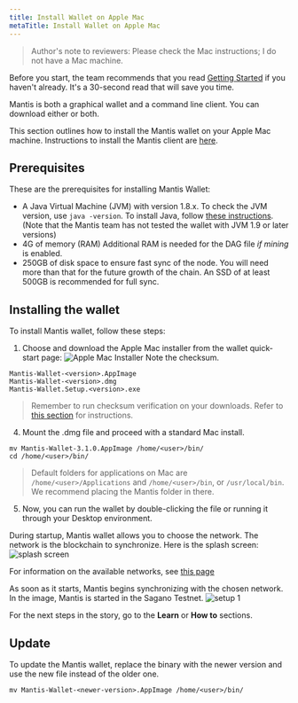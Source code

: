 ```yaml
---
title: Install Wallet on Apple Mac
metaTitle: Install Wallet on Apple Mac
---
```


>Author's note to reviewers: Please check the Mac instructions; I do not have a Mac machine. 

Before you start, the team recommends that you read [Getting Started](/first-steps/getting-started) if you haven't already. It's a 30-second read that will save you time.

Mantis is both a graphical wallet and a command line client. You can download either or both.

This section outlines how to install the Mantis wallet on your Apple Mac machine. Instructions to install the Mantis client are [here](/install/install-client-mac).

## Prerequisites

These are the prerequisites for installing Mantis Wallet:
* A Java Virtual Machine (JVM) with version 1.8.x.
    To check the JVM version, use `java -version`.
    To install Java, follow [these instructions](https://java.com/en/download/help/download_options.html).
    (Note that  the Mantis team has not tested the wallet with JVM 1.9 or later versions)
* 4G of memory (RAM)
    Additional RAM is needed for the DAG file _if mining_ is enabled.
* 250GB of disk space to ensure fast sync of the node. You will need more than that for the future growth of the chain. An SSD of at least 500GB is recommended for full sync.

##  Installing the wallet

To install Mantis wallet, follow these steps:

1. Choose and download the Apple Mac installer from the wallet quick-start page:
![Apple Mac Installer](../images/2c-Download-Installer.png)
Note the checksum.
```
Mantis-Wallet-<version>.AppImage
Mantis-Wallet-<version>.dmg
Mantis-Wallet.Setup.<version>.exe
```
> Remember to run checksum verification on your downloads. Refer to [this section](/how-tos/how-check-hash-mac) for instructions.

4. Mount the .dmg file and proceed with a standard Mac install. 

```
mv Mantis-Wallet-3.1.0.AppImage /home/<user>/bin/
cd /home/<user>/bin/
```

> Default folders for applications on Mac are `/home/<user>/Applications` and `/home/<user>/bin`, or `/usr/local/bin`. We recommend placing the Mantis folder in there.


5. Now, you can run the wallet by double-clicking the file or running it through your Desktop environment.

During startup, Mantis wallet allows you to choose the network. The network is the blockchain to synchronize. Here is the splash screen:
![splash screen](../images/5-splash-screen.png)

For information on the available networks, see [this page](/learn/mantis-client-wallet)

As soon as it starts, Mantis begins synchronizing with the chosen network. In the image, Mantis is started in the Sagano Testnet.
![setup 1](../images/4-Setup-1.png)

For the next steps in the story, go to the **Learn** or **How to** sections.

## Update

To update the Mantis wallet, replace the binary with the newer version and use the new file instead of the older one.

```
mv Mantis-Wallet-<newer-version>.AppImage /home/<user>/bin/
```
